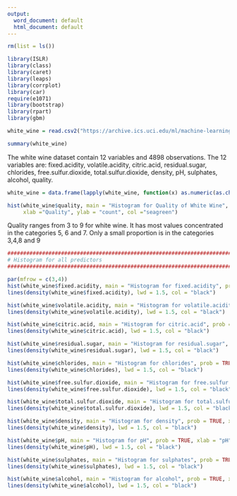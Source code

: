 ---
output:
  word_document: default
  html_document: default
---

```{r}
rm(list = ls())

library(ISLR)
library(class)
library(caret)
library(leaps)
library(corrplot)
library(car)
require(e1071)
library(bootstrap)
library(rpart)
library(gbm)
```

```{r}
white_wine = read.csv2("https://archive.ics.uci.edu/ml/machine-learning-databases/wine-quality/winequality-white.csv")

summary(white_wine)
```
The white wine dataset contain 12 variables and 4898 observations. The 12 variables are: fixed.acidity, volatile.acidity, citric.acid, residual.sugar, chlorides, free.sulfur.dioxide, total.sulfur.dioxide, density, pH, sulphates, alcohol, quality.
```{r}
white_wine = data.frame(lapply(white_wine, function(x) as.numeric(as.character(x))))

hist(white_wine$quality, main = "Histogram for Quality of White Wine", 
     xlab ="Quality", ylab = "count", col ="seagreen")

```
Quality ranges from 3 to 9 for white wine. It has most values concentrated in the categories 5, 6 and 7. Only a small proportion is in the categories 3,4,8 and 9

```{r}
###################################################################################
# Histogram for all predictors
###################################################################################

par(mfrow = c(3,4))
hist(white_wine$fixed.acidity, main = "Histogram for fixed.acidity", prob = TRUE, xlab = "fixed.acidity", ylab = "count", col = "lightgreen")
lines(density(white_wine$fixed.acidity), lwd = 1.5, col = "black")

hist(white_wine$volatile.acidity, main = "Histogram for volatile.acidity", prob = TRUE, xlab = "volatile.acidity", ylab = "count", col = "lightgreen")
lines(density(white_wine$volatile.acidity), lwd = 1.5, col = "black")

hist(white_wine$citric.acid, main = "Histogram for citric.acid", prob = TRUE,   xlab = "citric.acid", ylab = "count", col = "lightgreen")
lines(density(white_wine$citric.acid), lwd = 1.5, col = "black")

hist(white_wine$residual.sugar, main = "Histogram for residual.sugar", prob = TRUE, xlab = "residual.sugar", ylab = "count", col = "lightgreen")
lines(density(white_wine$residual.sugar), lwd = 1.5, col = "black")

hist(white_wine$chlorides, main = "Histogram for chlorides", prob = TRUE,       xlab = "chlorides", ylab = "count", col = "lightgreen")
lines(density(white_wine$chlorides), lwd = 1.5, col = "black")

hist(white_wine$free.sulfur.dioxide, main = "Histogram for free.sulfur.dioxide", prob = TRUE, xlab = "free.sulfur.dioxide", ylab = "count", col = "lightgreen")
lines(density(white_wine$free.sulfur.dioxide), lwd = 1.5, col = "black")

hist(white_wine$total.sulfur.dioxide, main = "Histogram for total.sulfur.dioxide", prob = TRUE, xlab = "total.sulfur.dioxide", ylab = "count", col = "lightgreen")
lines(density(white_wine$total.sulfur.dioxide), lwd = 1.5, col = "black")

hist(white_wine$density, main = "Histogram for density", prob = TRUE, xlab = "density", ylab = "count", col = "lightgreen")
lines(density(white_wine$density), lwd = 1.5, col = "black")

hist(white_wine$pH, main = "Histogram for pH", prob = TRUE, xlab = "pH", ylab = "count", col = "lightgreen")
lines(density(white_wine$pH), lwd = 1.5, col = "black")

hist(white_wine$sulphates, main = "Histogram for sulphates", prob = TRUE, xlab = "sulphates", ylab = "count", col = "lightgreen")
lines(density(white_wine$sulphates), lwd = 1.5, col = "black")

hist(white_wine$alcohol, main = "Histogram for alcohol", prob = TRUE, xlab = "alcohol", ylab = "count", col = "lightgreen")
lines(density(white_wine$alcohol), lwd = 1.5, col = "black")

```

